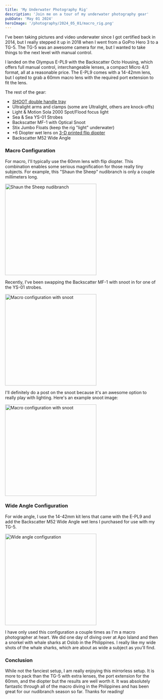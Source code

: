 ```yaml
---
title: 'My Underwater Photography Rig'
description: 'Join me on a tour of my underwater photography gear'
pubDate: 'May 01 2024'
heroImage: '/photography/2024_05_01/macro_rig.png'
---
```



I've been taking pictures and video underwater since I got certified back in 2014, but I really stepped it up in 2018 when I went from a GoPro Hero 3 to a TG-5. 
The TG-5 was an awesome camera for me, but I wanted to take things to the next level with manual control. 

I landed on the Olympus E-PL9 with the Backscatter Octo Housing, which offers full manual control, interchangeable lenses, a compact Micro 4/3 format, all at a reasonable price.
The E-PL9 comes with a 14-42mm lens, but I opted to grab a 60mm macro lens with the required port extension to fit the lens.

The rest of the gear:
- [SHOOT double handle tray](https://www.amazon.com/SHOOT-Aluminium-Handheld-Stabilizer-Camcorder/dp/B00P8KZHZ0)
- Ultralight arms and clamps (some are Ultralight, others are knock-offs)
- Light & Motion Sola 2000 Spot/Flood focus light
- Sea & Sea YS-01 Strobes
- Backscatter MF-1 with Optical Snoot
- Stix Jumbo Floats (keep the rig "light" underwater)
- +6 Diopter wet lens on [3-D printed flip diopter](https://www.thingiverse.com/thing:4129223)
- Backscatter M52 Wide Angle

### Macro Configuration

For macro, I'll typically use the 60mm lens with flip diopter. This combination enables some serious magnification for those really tiny subjects. For example, this "Shaun the Sheep" 
nudibranch is only a couple millimeters long.

<Image src="/photography/2024_05_01/sheep_nudi.jpg" alt="Shaun the Sheep nudibranch" width="300" height="300" />

Recently, I've been swapping the Backscatter MF-1 with snoot in for one of the YS-01 strobes.

<Image src="/photography/2024_05_01/macro_with_snoot.png" alt="Macro configuration with snoot" width="300" height="300" />

I'll definitely do a post on the snoot because it's an awesome option to really play with lighting. Here's an example snoot image:

<Image src="/photography/2024_05_01/snoot_example.jpg" alt="Macro configuration with snoot" width="300" height="300" />

### Wide Angle Configuration

For wide angle, I use the 14-42mm kit lens that came with the E-PL9 and add the Backscatter M52 Wide Angle wet lens I purchased for use with my TG-5.

<Image src="/photography/2024_05_01/wide_rig.png" alt="Wide angle configuration" width="300" height="300" />

I have only used this configuration a couple times as I'm a macro photographer at heart. We did one day of diving over at Apo Island and then a snorkel with 
whale sharks at Oslob in the Philippines. I really like my wide shots of the whale sharks, which are about as wide a subject as you'll find.

<Picture src="/photography/2024_05_01/wide_angle_example.jpg" alt="Wide angle configuration" width="300" height="300" />


### Conclusion

While not the fanciest setup, I am really enjoying this mirrorless setup. It is more to pack than the TG-5 with extra lenses, the port extension for the 60mm, and the diopter
but the results are well worth it. It was absolutely fantastic through all of the macro diving in the Philippines and has been great for our nudibranch season so far. Thanks for reading!